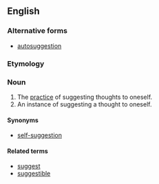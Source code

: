 {{also|autosuggestion}}

==English==

===Alternative forms===
* [[autosuggestion]]

===Etymology===
{{prefix|auto|suggestion|lang=en}}

===Noun===
{{en-noun}}

# The [[practice]] of suggesting thoughts to oneself.
# An instance of suggesting a thought to oneself.

====Synonyms====
* [[self-suggestion]]

====Related terms====
* [[suggest]]
* [[suggestible]]